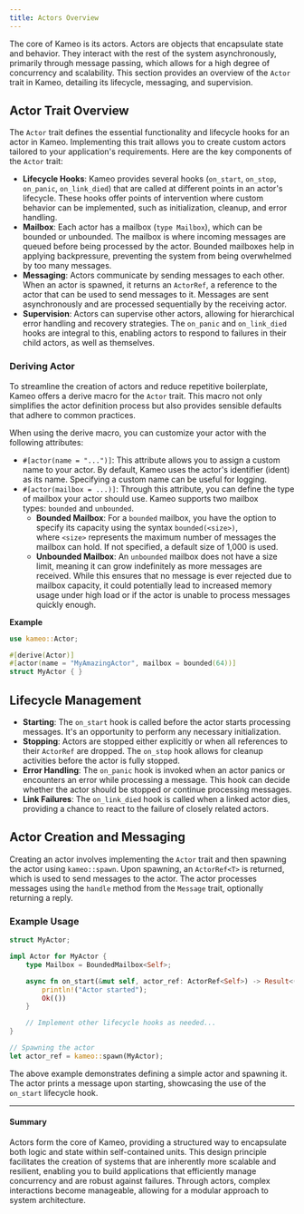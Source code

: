 ```yaml
---
title: Actors Overview
---
```


The core of Kameo is its actors. Actors are objects that encapsulate state and behavior. They interact with the rest of the system asynchronously, primarily through message passing, which allows for a high degree of concurrency and scalability. This section provides an overview of the `Actor` trait in Kameo, detailing its lifecycle, messaging, and supervision.

## Actor Trait Overview

The `Actor` trait defines the essential functionality and lifecycle hooks for an actor in Kameo. Implementing this trait allows you to create custom actors tailored to your application's requirements. Here are the key components of the `Actor` trait:

- **Lifecycle Hooks**: Kameo provides several hooks (`on_start`, `on_stop`, `on_panic`, `on_link_died`) that are called at different points in an actor's lifecycle. These hooks offer points of intervention where custom behavior can be implemented, such as initialization, cleanup, and error handling.
- **Mailbox**: Each actor has a mailbox (`type Mailbox`), which can be bounded or unbounded. The mailbox is where incoming messages are queued before being processed by the actor. Bounded mailboxes help in applying backpressure, preventing the system from being overwhelmed by too many messages.
- **Messaging**: Actors communicate by sending messages to each other. When an actor is spawned, it returns an `ActorRef`, a reference to the actor that can be used to send messages to it. Messages are sent asynchronously and are processed sequentially by the receiving actor.
- **Supervision**: Actors can supervise other actors, allowing for hierarchical error handling and recovery strategies. The `on_panic` and `on_link_died` hooks are integral to this, enabling actors to respond to failures in their child actors, as well as themselves.

### **Deriving Actor**

To streamline the creation of actors and reduce repetitive boilerplate, Kameo offers a derive macro for the `Actor` trait. This macro not only simplifies the actor definition process but also provides sensible defaults that adhere to common practices.

When using the derive macro, you can customize your actor with the following attributes:

- `#[actor(name = "...")]`: This attribute allows you to assign a custom name to your actor. By default, Kameo uses the actor's identifier (ident) as its name. Specifying a custom name can be useful for logging.
- `#[actor(mailbox = ...)]`: Through this attribute, you can define the type of mailbox your actor should use. Kameo supports two mailbox types: `bounded` and `unbounded`.
    - **Bounded Mailbox**: For a `bounded` mailbox, you have the option to specify its capacity using the syntax `bounded(<size>)`, where `<size>` represents the maximum number of messages the mailbox can hold. If not specified, a default size of 1,000 is used.
    - **Unbounded Mailbox**: An `unbounded` mailbox does not have a size limit, meaning it can grow indefinitely as more messages are received. While this ensures that no message is ever rejected due to mailbox capacity, it could potentially lead to increased memory usage under high load or if the actor is unable to process messages quickly enough.

**Example**

```rust
use kameo::Actor;

#[derive(Actor)]
#[actor(name = "MyAmazingActor", mailbox = bounded(64))]
struct MyActor { }
```

## Lifecycle Management

- **Starting**: The `on_start` hook is called before the actor starts processing messages. It's an opportunity to perform any necessary initialization.
- **Stopping**: Actors are stopped either explicitly or when all references to their `ActorRef` are dropped. The `on_stop` hook allows for cleanup activities before the actor is fully stopped.
- **Error Handling**: The `on_panic` hook is invoked when an actor panics or encounters an error while processing a message. This hook can decide whether the actor should be stopped or continue processing messages.
- **Link Failures**: The `on_link_died` hook is called when a linked actor dies, providing a chance to react to the failure of closely related actors.

## Actor Creation and Messaging

Creating an actor involves implementing the `Actor` trait and then spawning the actor using `kameo::spawn`. Upon spawning, an `ActorRef<T>` is returned, which is used to send messages to the actor. The actor processes messages using the `handle` method from the `Message` trait, optionally returning a reply.

### Example Usage

```rust
struct MyActor;

impl Actor for MyActor {
    type Mailbox = BoundedMailbox<Self>;

    async fn on_start(&mut self, actor_ref: ActorRef<Self>) -> Result<(), BoxError> {
        println!("Actor started");
        Ok(())
    }

    // Implement other lifecycle hooks as needed...
}

// Spawning the actor
let actor_ref = kameo::spawn(MyActor);
```

The above example demonstrates defining a simple actor and spawning it. The actor prints a message upon starting, showcasing the use of the `on_start` lifecycle hook.

---

#### Summary

Actors form the core of Kameo, providing a structured way to encapsulate both logic and state within self-contained units. This design principle facilitates the creation of systems that are inherently more scalable and resilient, enabling you to build applications that efficiently manage concurrency and are robust against failures. Through actors, complex interactions become manageable, allowing for a modular approach to system architecture.
